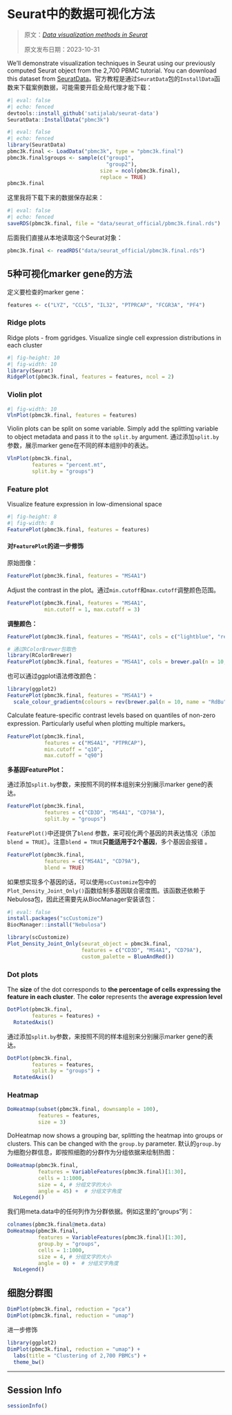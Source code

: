 # Seurat中的数据可视化方法 {#sec-Data_visualization_methods_in_Seurat}

> 原文：[*Data visualization methods in Seurat*](https://satijalab.org/seurat/articles/visualization_vignette)
>
> 原文发布日期：2023-10-31

We'll demonstrate visualization techniques in Seurat using our previously computed Seurat object from the 2,700 PBMC tutorial. You can download this dataset from [SeuratData](https://github.com/satijalab/seurat-data)。官方教程是通过`SeuratData`包的`InstallData`函数来下载案例数据，可能需要开启全局代理才能下载：

```r
#| eval: false
#| echo: fenced
devtools::install_github('satijalab/seurat-data')
SeuratData::InstallData("pbmc3k")
```

```r
#| eval: false
#| echo: fenced
library(SeuratData)
pbmc3k.final <- LoadData("pbmc3k", type = "pbmc3k.final")
pbmc3k.final$groups <- sample(c("group1", 
                                "group2"), 
                              size = ncol(pbmc3k.final), 
                              replace = TRUE)
pbmc3k.final
```

这里我将下载下来的数据保存起来：

```r
#| eval: false
#| echo: fenced
saveRDS(pbmc3k.final, file = "data/seurat_official/pbmc3k.final.rds")
```

后面我们直接从本地读取这个Seurat对象：

```r
pbmc3k.final <- readRDS("data/seurat_official/pbmc3k.final.rds")
```

## 5种可视化marker gene的方法

定义要检查的marker gene：

```r
features <- c("LYZ", "CCL5", "IL32", "PTPRCAP", "FCGR3A", "PF4")
```

### Ridge plots

Ridge plots - from ggridges. Visualize single cell expression distributions in each cluster

```r
#| fig-height: 10
#| fig-width: 10
library(Seurat)
RidgePlot(pbmc3k.final, features = features, ncol = 2)
```

### Violin plot

```r
#| fig-width: 10
VlnPlot(pbmc3k.final, features = features)
```

Violin plots can be split on some variable. Simply add the splitting variable to object metadata and pass it to the `split.by` argument. 通过添加`split.by`参数，展示marker gene在不同的样本组别中的表达。

```r
VlnPlot(pbmc3k.final, 
        features = "percent.mt", 
        split.by = "groups")
```

### Feature plot

Visualize feature expression in low-dimensional space

```r
#| fig-height: 8
#| fig-width: 8
FeaturePlot(pbmc3k.final, features = features)
```

#### 对`FeaturePlot`的进一步修饰

原始图像：

```r
FeaturePlot(pbmc3k.final, features = "MS4A1")
```

Adjust the contrast in the plot。通过`min.cutoff`和`max.cutoff`调整颜色范围。

```r
FeaturePlot(pbmc3k.final, features = "MS4A1", 
            min.cutoff = 1, max.cutoff = 3)
```

**调整颜色：**

```r
FeaturePlot(pbmc3k.final, features = "MS4A1", cols = c("lightblue", "red"))

# 通过RColorBrewer包取色
library(RColorBrewer)
FeaturePlot(pbmc3k.final, features = "MS4A1", cols = brewer.pal(n = 10, name = "RdBu"))
```

也可以通过ggplot语法修改颜色：

```r
library(ggplot2)
FeaturePlot(pbmc3k.final, features = "MS4A1") +
  scale_colour_gradientn(colours = rev(brewer.pal(n = 10, name = "RdBu")))
```

Calculate feature-specific contrast levels based on quantiles of non-zero expression. Particularly useful when plotting multiple markers。

```r
FeaturePlot(pbmc3k.final, 
            features = c("MS4A1", "PTPRCAP"), 
            min.cutoff = "q10", 
            max.cutoff = "q90")
```

**多基因FeaturePlot：**

通过添加`split.by`参数，来按照不同的样本组别来分别展示marker gene的表达。

```r
FeaturePlot(pbmc3k.final, 
            features = c("CD3D", "MS4A1", "CD79A"), 
            split.by = "groups")
```

`FeaturePlot()`中还提供了`blend` 参数，来可视化两个基因的共表达情况（添加`blend = TRUE`）。注意`blend = TRUE`**只能适用于2个基因**，多个基因会报错 。

```r
FeaturePlot(pbmc3k.final, 
            features = c("MS4A1", "CD79A"), 
            blend = TRUE)
```

如果想实现多个基因的话，可以使用`scCustomize`包中的`Plot_Density_Joint_Only()`函数绘制多基因联合密度图。该函数还依赖于Nebulosa包，因此还需要先从BiocManager安装该包：

```r
#| eval: false
install.packages("scCustomize")
BiocManager::install("Nebulosa")
```

```r
library(scCustomize)
Plot_Density_Joint_Only(seurat_object = pbmc3k.final, 
                        features = c("CD3D", "MS4A1", "CD79A"),
                        custom_palette = BlueAndRed())
```

### Dot plots

The **size** of the dot corresponds to **the percentage of cells expressing the feature in each cluster**. The **color** represents the **average expression level**

```r
DotPlot(pbmc3k.final, 
        features = features) + 
  RotatedAxis()
```

通过添加`split.by`参数，来按照不同的样本组别来分别展示marker gene的表达。

```r
DotPlot(pbmc3k.final, 
        features = features, 
        split.by = "groups") + 
  RotatedAxis()
```

### Heatmap

```r
DoHeatmap(subset(pbmc3k.final, downsample = 100), 
          features = features, 
          size = 3)
```

DoHeatmap now shows a grouping bar, splitting the heatmap into groups or clusters. This can be changed with the `group.by` parameter. 默认的`group.by`为细胞分群信息，即按照细胞的分群作为分组依据来绘制热图：

```r
DoHeatmap(pbmc3k.final, 
          features = VariableFeatures(pbmc3k.final)[1:30], 
          cells = 1:1000, 
          size = 4, # 分组文字的大小
          angle = 45) +  # 分组文字角度
  NoLegend()
```

我们用meta.data中的任何列作为分群依据。例如这里的"groups"列：

```r
colnames(pbmc3k.final@meta.data)
DoHeatmap(pbmc3k.final, 
          features = VariableFeatures(pbmc3k.final)[1:30], 
          group.by = "groups",
          cells = 1:1000, 
          size = 4, # 分组文字的大小
          angle = 0) +  # 分组文字角度
  NoLegend()
```

## 细胞分群图

```r
DimPlot(pbmc3k.final, reduction = "pca")
DimPlot(pbmc3k.final, reduction = "umap")
```

进一步修饰

```r
library(ggplot2)
DimPlot(pbmc3k.final, reduction = "umap") + 
  labs(title = "Clustering of 2,700 PBMCs") +
  theme_bw()
```

------------------------------------------------------------------------

::: {.callout-note collapse="true" icon="false"}
## Session Info

```r
sessionInfo()
```
:::
